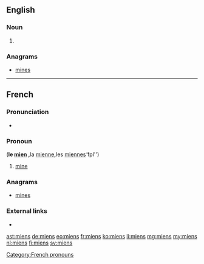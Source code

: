 ==English==

===Noun===
{{head|en|plural}}

# {{plural of|mien|lang=en}}

===Anagrams===
* [[mines#English|mines]]

----

==French==

===Pronunciation===
* {{IPA|/mjɛ̃/|lang=fr}}

===Pronoun===
{{head|fr|head=les miens}} {{g|m-p}} ('''le [[mien]] {{g|m}}, '''la [[mienne]]''' {{g|f}}, '''les [[miennes]]''' ''fpl'')

# [[mine]]

===Anagrams===
* [[mines#French|mines]]

===External links===
* {{R:TLFi}}

[[Category:French pronouns]]

[[ast:miens]]
[[de:miens]]
[[eo:miens]]
[[fr:miens]]
[[ko:miens]]
[[li:miens]]
[[mg:miens]]
[[my:miens]]
[[nl:miens]]
[[fi:miens]]
[[sv:miens]]